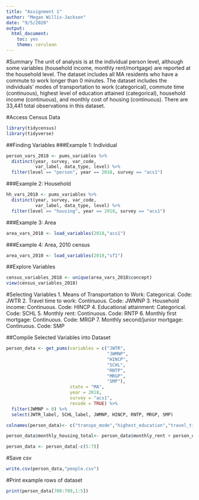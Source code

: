 ```yaml
---
title: "Assignment 1"
author: "Megan Willis-Jackson"
date: "9/5/2020"
output: 
  html_document: 
    toc: yes
    theme: cerulean
---
```

#Summary
The unit of analysis is at the individual person level, although some variables (household income, monthly rent/mortgage) are reported at the household level. The dataset includes all MA residents who have a commute to work longer than 0 minutes. The dataset includes the individuals' modes of transportation to work (categorical), commute time (continuous), highest level of education attained (categorical), household income (continuous), and monthly cost of housing (continuous). There are 33,441 total observations in this dataset. 

#Access Census Data
```r
library(tidycensus)
library(tidyverse)
```

##Finding Variables
###Example 1: Individual
```r
person_vars_2018 <- pums_variables %>%
  distinct(year, survey, var_code, 
           var_label, data_type, level) %>%
  filter(level == "person", year == 2018, survey == "acs1")
```
###Example 2: Household
```r
hh_vars_2018 <- pums_variables %>%
  distinct(year, survey, var_code, 
           var_label, data_type, level) %>%
  filter(level == "housing", year == 2018, survey == "acs1")
```
###Example 3: Area
```r
area_vars_2018 <- load_variables(2018,"acs1")
```
###Example 4: Area, 2010 census
```r
area_vars_2010 <- load_variables(2010,"sf1")
```
##Explore Variables
```r
census_variables_2018 <- unique(area_vars_2018$concept)
view(census_variables_2018)
```
#Selecting Variables
1. Means of Transportation to Work: Categorical. Code: JWTR
2. Travel time to work: Continuous. Code: JWMNP
3. Household income: Continuous. Code: HINCP
4. Educational attainment: Categorical. Code: SCHL
5. Monthly rent: Continuous. Code: RNTP
6. Monthly first mortgage: Continuous. Code: MRGP
7. Monthly second/junior mortgage: Continuous. Code: SMP

##Compile Selected Variables into Dataset
```r
person_data <- get_pums(variables = c("JWTR", 
                                      "JWMNP", 
                                      "HINCP", 
                                      "SCHL", 
                                      "RNTP",
                                      "MRGP",
                                      "SMP"),
                        state = "MA", 
                        year = 2018, 
                        survey = "acs1",
                        recode = TRUE) %>%
  filter(JWMNP > 0) %>%
  select(JWTR_label, SCHL_label, JWMNP, HINCP, RNTP, MRGP, SMP)

```
```r
colnames(person_data)<- c("transpo_mode","highest_education","travel_time","household_income","monthly_rent","monthly_first_mortgage","monthly_second_mortgage")
```

```r
person_data$monthly_housing_total<- person_data$monthly_rent + person_data$monthly_first_mortgage + person_data$monthly_second_mortgage

person_data <- person_data[-c(5:7)]
```

#Save csv
```r
write.csv(person_data,"people.csv")
```

#Print example rows of dataset
```r
print(person_data[700:709,1:5])
```






